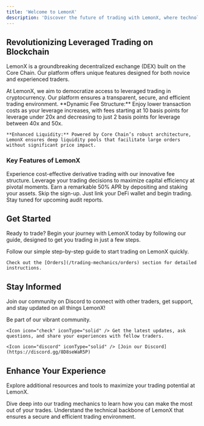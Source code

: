 ```yaml
---
title: 'Welcome to LemonX'
description: 'Discover the future of trading with LemonX, where technology meets liquidity.'
---
```


## Revolutionizing Leveraged Trading on Blockchain

LemonX is a groundbreaking decentralized exchange (DEX) built on the Core Chain. Our platform offers unique features designed for both novice and experienced traders.

<AccordionGroup>
  <Accordion title="Our Vision" icon="eye">
    At LemonX, we aim to democratize access to leveraged trading in cryptocurrency. Our platform ensures a transparent, secure, and efficient trading environment.
  </Accordion>
  <Accordion title="Unique Selling Propositions" icon="star">
    **Dynamic Fee Structure:** Enjoy lower transaction costs as your leverage increases, with fees starting at 10 basis points for leverage under 20x and decreasing to just 2 basis points for leverage between 40x and 50x.

    **Enhanced Liquidity:** Powered by Core Chain’s robust architecture, LemonX ensures deep liquidity pools that facilitate large orders without significant price impact.
  </Accordion>
</AccordionGroup>

### Key Features of LemonX

<CardGroup>
  <Card title="Fees" icon="wallet">
    Experience cost-effective derivative trading with our innovative fee structure.
  </Card>
  <Card title="50x Leverage" icon="arrow-trend-up">
    Leverage your trading decisions to maximize capital efficiency at pivotal moments.
  </Card>
  <Card title="Stake & Earn" icon="money-bill-trend-up">
    Earn a remarkable 50% APR by depositing and staking your assets.
  </Card>
  <Card title="Secure & Seamless" icon="lock">
    Skip the sign-up. Just link your DeFi wallet and begin trading. Stay tuned for upcoming audit reports.
  </Card>
</CardGroup>

## Get Started

Ready to trade? Begin your journey with LemonX today by following our guide, designed to get you trading in just a few steps.

<AccordionGroup>
  <Accordion title="Trading Guide" icon="rocket">
    Follow our simple step-by-step guide to start trading on LemonX quickly. 

    Check out the [Orders](/trading-mechanics/orders) section for detailed instructions.
  </Accordion>
</AccordionGroup>

## Stay Informed

Join our community on Discord to connect with other traders, get support, and stay updated on all things LemonX!

<AccordionGroup>
  <Accordion title="Join Our Community" icon="users">
    <Icon icon="check" iconType="solid" /> Be part of our vibrant community. 

    <Icon icon="check" iconType="solid" /> Get the latest updates, ask questions, and share your experiences with fellow traders. 
    
    <Icon icon="discord" iconType="solid" /> [Join our Discord](https://discord.gg/8D8seWaR5P)
  </Accordion>
</AccordionGroup>

## Enhance Your Experience

Explore additional resources and tools to maximize your trading potential at LemonX.

<CardGroup>
  <Card title="Explore Trading Mechanics" icon="gear" href="/trading-mechanics">
    Dive deep into our trading mechanics to learn how you can make the most out of your trades.
  </Card>
  <Card title="Technical Overview" icon="microchip" href="/technical-overview">
    Understand the technical backbone of LemonX that ensures a secure and efficient trading environment.
  </Card>
</CardGroup>
